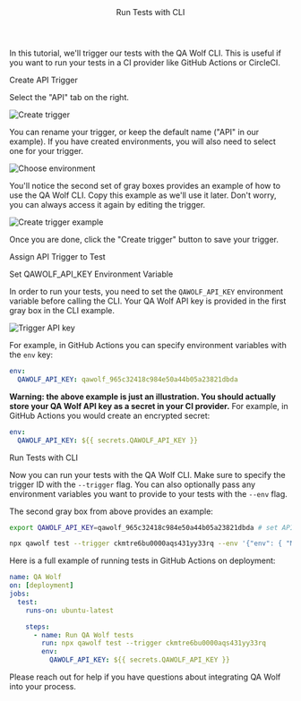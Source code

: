 

<Layout>

<Header>Run Tests with CLI</Header>

In this tutorial, we'll trigger our tests with the QA Wolf CLI. This is useful if you want to run your tests in a CI provider like <ExternalLink href="https://github.com/features/actions">GitHub Actions</ExternalLink> or <ExternalLink href="https://circleci.com">CircleCI</ExternalLink>.

<SubHeader>Create API Trigger</SubHeader>

<CreateTrigger description="when we call the QA Wolf CLI" />

Select the "API" tab on the right.

<Image
  alt="Create trigger"
  height={659}
  src="/docs/run-tests-with-cli/create-trigger.png"
  width={486}
/>

You can rename your trigger, or keep the default name ("API" in our example). If you have created <Link href="use-environment-variables">environments</Link>, you will also need to select one for your trigger.

<Image
  alt="Choose environment"
  height={159}
  src="/docs/run-tests-with-api/choose-environment.png"
  width={486}
/>

You'll notice the second set of gray boxes provides an example of how to use the QA Wolf CLI. Copy this example as we'll use it later. Don't worry, you can always access it again by editing the trigger.

<Image
  alt="Create trigger example"
  height={179}
  src="/docs/run-tests-with-cli/create-trigger-example.png"
  width={440}
/>

Once you are done, click the "Create trigger" button to save your trigger.

<SubHeader>Assign API Trigger to Test</SubHeader>

<AssignTrigger doc="run-tests-with-api" />

<SubHeader>Set QAWOLF_API_KEY Environment Variable</SubHeader>

In order to run your tests, you need to set the `QAWOLF_API_KEY` environment variable before calling the CLI. Your QA Wolf API key is provided in the first gray box in the CLI example.

<Image
  alt="Trigger API key"
  height={179}
  src="/docs/run-tests-with-cli/create-trigger-api-key.png"
  width={440}
/>

For example, in GitHub Actions you can <ExternalLink href="https://docs.github.com/en/actions/reference/environment-variables#about-environment-variables">specify environment variables</ExternalLink> with the `env` key:

```yaml
env:
  QAWOLF_API_KEY: qawolf_965c32418c984e50a44b05a23821dbda
```

**Warning: the above example is just an illustration. You should actually store your QA Wolf API key as a secret in your CI provider.** For example, in GitHub Actions you would <ExternalLink href="https://docs.github.com/en/actions/reference/encrypted-secrets#creating-encrypted-secrets-for-an-organization">create an encrypted secret</ExternalLink>:

```yaml
env:
  QAWOLF_API_KEY: ${{ secrets.QAWOLF_API_KEY }}
```

<SubHeader>Run Tests with CLI</SubHeader>

Now you can run your tests with the QA Wolf CLI. Make sure to specify the trigger ID with the `--trigger` flag. You can also optionally pass any environment variables you want to provide to your tests with the `--env` flag.

The second gray box from above provides an example:

```bash
export QAWOLF_API_KEY=qawolf_965c32418c984e50a44b05a23821dbda # set API key

npx qawolf test --trigger ckmtre6bu0000aqs431yy33rq --env '{"env": { "MY_VARIABLE": "secret" } }'
```

Here is a full example of running tests in <ExternalLink href="https://github.com/features/actions">GitHub Actions</ExternalLink> on deployment:

```yaml
name: QA Wolf
on: [deployment]
jobs:
  test:
    runs-on: ubuntu-latest

    steps:
      - name: Run QA Wolf tests
        run: npx qawolf test --trigger ckmtre6bu0000aqs431yy33rq
        env:
          QAWOLF_API_KEY: ${{ secrets.QAWOLF_API_KEY }}
```

Please <ExternalLink href="https://slack.qawolf.com">reach out for help</ExternalLink> if you have questions about integrating QA Wolf into your process.

<ViewRunHistory description="when you use the QA Wolf CLI" />

</Layout>
